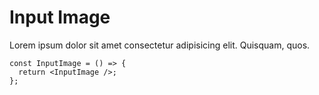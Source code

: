 # Input Image

Lorem ipsum dolor sit amet consectetur adipisicing elit. Quisquam, quos.

```tsx
const InputImage = () => {
  return <InputImage />;
};
```

```tsx